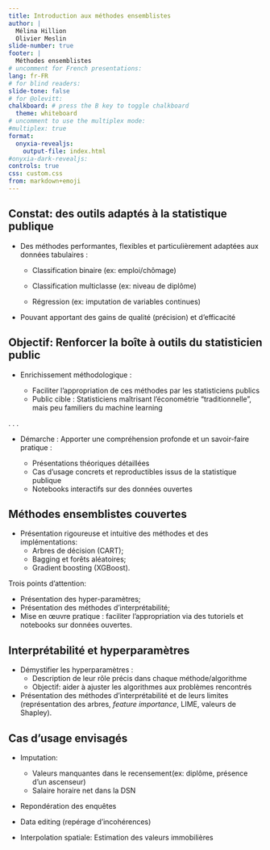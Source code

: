 ```yaml
---
title: Introduction aux méthodes ensemblistes
author: |
  Mélina Hillion
  Olivier Meslin
slide-number: true
footer: |
  Méthodes ensemblistes
# uncomment for French presentations:
lang: fr-FR
# for blind readers:
slide-tone: false
# for @olevitt:
chalkboard: # press the B key to toggle chalkboard
  theme: whiteboard
# uncomment to use the multiplex mode:
#multiplex: true
format: 
  onyxia-revealjs:
    output-file: index.html
#onyxia-dark-revealjs:
controls: true
css: custom.css
from: markdown+emoji
---
```


## Constat: des outils adaptés à la statistique publique {.smaller}

- Des méthodes performantes, flexibles et particulièrement adaptées aux données tabulaires :

  - Classification binaire (ex: emploi/chômage)
    
  - Classification multiclasse (ex: niveau de diplôme)
    
  - Régression (ex: imputation de variables continues)
  
- Pouvant apportant des gains de qualité (précision) et d’efficacité  


## Objectif: Renforcer la boîte à outils du statisticien public {.smaller} 

- Enrichissement méthodologique : 

  - Faciliter l'appropriation de ces méthodes par les statisticiens publics
  - Public cible : Statisticiens maîtrisant l'économétrie "traditionnelle", mais peu familiers du machine learning


. . .

- Démarche : Apporter une compréhension profonde et un savoir-faire pratique :

  - Présentations théoriques détaillées
  - Cas d'usage concrets et reproductibles issus de la statistique publique
  - Notebooks interactifs sur des données ouvertes

    
## Méthodes ensemblistes couvertes

- Présentation rigoureuse et intuitive des méthodes et des implémentations:
  - Arbres de décision (CART);
  - Bagging et forêts aléatoires;
  - Gradient boosting (XGBoost).
  
Trois points d'attention:  
  
- Présentation des hyper-paramètres;
- Présentation des méthodes d'interprétabilité;
- Mise en œuvre pratique : faciliter l'appropriation via des tutoriels et notebooks sur données ouvertes.


## Interprétabilité et hyperparamètres

- Démystifier les hyperparamètres : 
  - Description de leur rôle précis dans chaque méthode/algorithme
  - Objectif: aider à ajuster les algorithmes aux problèmes rencontrés
    
- Présentation des méthodes d'interprétabilité et de leurs limites (représentation des arbres, _feature importance_, LIME, valeurs de Shapley).


## Cas d'usage envisagés

- Imputation:
   - Valeurs manquantes dans le recensement(ex: diplôme, présence d'un ascenseur)
   - Salaire horaire net dans la DSN
   
- Repondération des enquêtes

- Data editing (repérage d'incohérences)

- Interpolation spatiale: Estimation des valeurs immobilières




